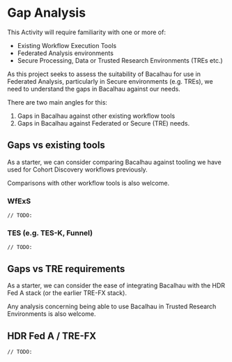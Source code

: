 
# Gap Analysis

<Callout type="info">
  This Activity will require familiarity with one or more of:

  - Existing Workflow Execution Tools
  - Federated Analysis environments
  - Secure Processing, Data or Trusted Research Environments (TREs etc.)
</Callout>

As this project seeks to assess the suitability of Bacalhau for use in Federated Analysis, particularly in Secure environments (e.g. TREs),
we need to understand the gaps in Bacalhau against our needs.

There are two main angles for this:

1. Gaps in Bacalhau against other existing workflow tools
1. Gaps in Bacalhau against Federated or Secure (TRE) needs.

## Gaps vs existing tools

As a starter, we can consider comparing Bacalhau against tooling we have used for Cohort Discovery workflows previously.

Comparisons with other workflow tools is also welcome.

### WfExS

`// TODO:`

### TES (e.g. TES-K, Funnel)

`// TODO:`

## Gaps vs TRE requirements

As a starter, we can consider the ease of integrating Bacalhau with the HDR Fed A stack (or the earlier TRE-FX stack).

Any analysis concerning being able to use Bacalhau in Trusted Research Environments is also welcome.

## HDR Fed A / TRE-FX

`// TODO:`
